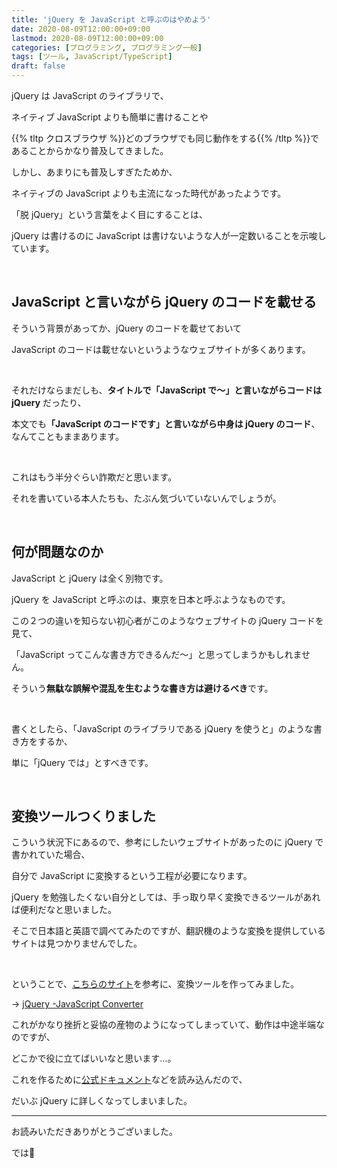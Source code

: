 ```yaml
---
title: 'jQuery を JavaScript と呼ぶのはやめよう'
date: 2020-08-09T12:00:00+09:00
lastmod: 2020-08-09T12:00:00+09:00
categories: [プログラミング, プログラミング一般]
tags: [ツール, JavaScript/TypeScript]
draft: false
---
```


jQuery は JavaScript のライブラリで、

ネイティブ JavaScript よりも簡単に書けることや

<p>{{% tltp クロスブラウザ %}}どのブラウザでも同じ動作をする{{% /tltp %}}であることからかなり普及してきました。</p>

<!--more-->

しかし、あまりにも普及しすぎたためか、

ネイティブの JavaScript よりも主流になった時代があったようです。

「脱 jQuery」という言葉をよく目にすることは、

jQuery は書けるのに JavaScript は書けないような人が一定数いることを示唆しています。

<br>

## JavaScript と言いながら jQuery のコードを載せる

そういう背景があってか、jQuery のコードを載せておいて

JavaScript のコードは載せないというようなウェブサイトが多くあります。

<br>

それだけならまだしも、**タイトルで「JavaScript で～」と言いながらコードは jQuery** だったり、

本文でも<strong>「JavaScript のコードです」と言いながら中身は jQuery のコード</strong>、なんてこともままあります。

<br>

これはもう半分ぐらい詐欺だと思います。

それを書いている本人たちも、たぶん気づいていないんでしょうが。

<br>

## 何が問題なのか

JavaScript と jQuery は全く別物です。

jQuery を JavaScript と呼ぶのは、東京を日本と呼ぶようなものです。

この２つの違いを知らない初心者がこのようなウェブサイトの jQuery コードを見て、

「JavaScript ってこんな書き方できるんだ～」と思ってしまうかもしれません。

そういう**無駄な誤解や混乱を生むような書き方は避けるべき**です。

<br>

書くとしたら、「JavaScript のライブラリである jQuery を使うと」のような書き方をするか、

単に「jQuery では」とすべきです。

<br>

## 変換ツールつくりました

こういう状況下にあるので、参考にしたいウェブサイトがあったのに jQuery で書かれていた場合、

自分で JavaScript に変換するという工程が必要になります。

jQuery を勉強したくない自分としては、手っ取り早く変換できるツールがあれば便利だなと思いました。

そこで日本語と英語で調べてみたのですが、翻訳機のような変換を提供しているサイトは見つかりませんでした。

<br>

ということで、[こちらのサイト](https://adventar.org/calendars/1075)を参考に、変換ツールを作ってみました。

→ [jQuery -JavaScript Converter](https://jqjsconverter.netlify.app/)

これがかなり挫折と妥協の産物のようになってしまっていて、動作は中途半端なのですが、

どこかで役に立てばいいなと思います…。

これを作るために[公式ドキュメント](https://api.jquery.com/)などを読み込んだので、

だいぶ jQuery に詳しくなってしまいました。

---

お読みいただきありがとうございました。

では:wave:
